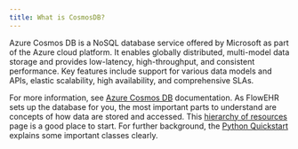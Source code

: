 ```yaml
---
title: What is CosmosDB?
---
```


Azure Cosmos DB is a NoSQL database service offered by Microsoft as part of the Azure cloud platform. It enables globally distributed, multi-model data storage and provides low-latency, high-throughput, and consistent performance. Key features include support for various data models and APIs, elastic scalability, high availability, and comprehensive SLAs. 

For more information, see [Azure Cosmos DB](https://docs.microsoft.com/azure/cosmos-db/introduction) documentation. As FlowEHR sets up the database for you, the most important parts to understand are concepts of how data are stored and accessed. This [hierarchy of resources](https://docs.microsoft.com/azure/cosmos-db/databases-containers-items#hierarchy-of-resources) page is a good place to start. For further background, the [Python Quickstart](https://learn.microsoft.com/azure/cosmos-db/nosql/quickstart-python) explains some important classes clearly.

